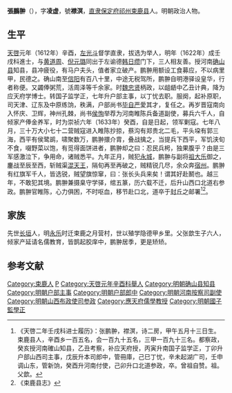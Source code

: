 '''張鵬翀'''（{{bd|？||1639年||}}），字'''凌虚'''，號'''襟溟'''，[[直隶|直隶]][[保定府|保定府]][[祁州|祁州]][[束鹿县|束鹿县]]人。明朝政治人物。

==生平==
[[天啓|天啓]]元年（1612年）辛酉，[[左光斗|左光斗]]督学直隶，拔选为举人，明年（1622年）成壬戌科進士，与[[黄道周|黄道周]]、[[倪元璐|倪元璐]]同出于左谕德[[韩日缵|韩日缵]]门下，三人相友善。授河南[[确山县|确山县]]知县，县冲疲役，有马户夫头，值者家立破产。鹏翀用额设工食募应，不以病里甲，民德之。确山南至[[信阳|信阳]]有百八十里，中途无税驾所，鹏翀自明港驿设皇华，行者称便。又蠲俸粥荒，活周泽等千余家。时[[魏忠贤|魏忠贤]]柄政，以龃龉中乙丑计典，降为应天府学博士。转国子监学正，七年升户部主事，以丁忧去职。服阕，起补原职，司天津、辽东及中原练饷，秩满，户部尚书[[毕自严|毕自严]]愛其才，复任之。再岁晋寇南向入怀庆、卫辉，神州孔棘，尚书[[侯恂|侯恂]]举荐为河南睢陈兵备道副使，募兵六千人，自倾家产俸金养军，时为崇祯六年（1633年）癸酉，自是日起，领军剿寇。七年八月，三十万大小七十二营贼寇进入睢陈抄掠，蔡沟有郑贵北二毛，平头垜有郭三海，西平有侯鹭鹚，啸聚数万，鹏翀擐介胄，叠战擒之，当提兵下西平，军饥浃旬不食，啜野菜以饱，有觅得面饼进者，鹏翀却之曰：忍民兵枵，独果腹乎？由是三军感激泣下，争用命，诸贼悉平。九年正月，贼犯[[永城|永城]]，鹏翀与副将[[祖大乐|祖大乐]]御之，鏖战至辰至西，斩贼渠[[混天王|混天王]]，隔旬再至再破之，贼精锐几尽，余众奔[[宿州|宿州]]。鹏翀有红旗军千人，皆选锐，贼望旗惊窜，曰：张长头兵来矣！谓其好赴鬭也。越三年，不敢犯其境。鹏翀兼摄臬守学驿，绾五篆，历六载不迁，后升山西口北道右参政。鹏翀官睢陈，心力俱困，不时呕血，移节赴口北，道卒于[[封丘|封丘]]之邮署<ref>《天啓二年壬戌科进士履历》：张鹏翀，襟溟，诗二房，甲午五月十三日生。束鹿县人，辛酉乡一百五名，会一百九十五名，三甲一百九十三名。都察政，癸亥授河南確山知县，乙丑考察，补应天府授，丙寅升南国子监学正，丁卯升户部山西司主事，戊辰升本司郎中，管冊庫，己巳丁忧，辛未起湖广司，壬申调山东，管新饷，癸酉升河南付使，己卯升口北道参政，卒。曾祖自赞。祖。父歆。</ref><ref>《束鹿县志》</ref>。

== 家族 ==
先世[[长垣|长垣]]人，明[[永乐|永乐]]时迁束鹿之月营村，世以殖学隐德甲乡里。父张歆生子六人，倾家产延请名儒教育，皆鹊起胶庠中，鹏翀居季，更是矫矫。

==参考文献==
{{reflist}}

{{天啓二年壬戌科殿試金榜}}

{{Authority control}}

{{DEFAULTSORT:}}
[[Category:束鹿人|Category:束鹿人]]
[[Category:张姓|P]]
[[Category:天啓元年辛酉科舉人|Category:天啓元年辛酉科舉人]]
[[Category:明朝确山县知县|Category:明朝确山县知县]]
[[Category:明朝户部主事|Category:明朝户部主事]]
[[Category:明朝户部郎中|Category:明朝户部郎中]]
[[Category:明朝河南按察司副使|Category:明朝河南按察司副使]]
[[Category:明朝山西布政使司参政|Category:明朝山西布政使司参政]]
[[Category:應天府儒學教授|Category:應天府儒學教授]]
[[Category:明朝國子監學正|Category:明朝國子監學正]]
